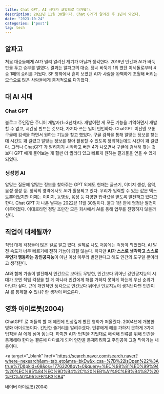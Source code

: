```yaml
---
title: Chat GPT, AI 시대가 코앞으로 다가왔다.
description: 2022년 11월 30일이다. Chat GPT가 알려진 후 1년이 되었다.
date: "2023-10-24"
categories: ["post"]
tag: tech
---
```


## 알파고

처음 대중들에게 AI가 널리 알려진 계기가 아닐까 생각한다. 2016년 인간과 AI가 바둑판을 두고 승부를 벌였다.
결과는 알파고의 대승. 당시 바둑계 1위 였던 이세돌로부터 4승 1패의 승리를 거뒀다. SF 영화에서 흔히 보았던
AI가 사람을 완벽하게 초월해 버리는 모습으로 많은 사람들에게 충격적으로 다가왔다.

## 대 AI 시대

### Chat GPT

블로그 주인장은 주니어 개발자(1~3년차)다. 개발이란 게 모든 기능을 기억하면서 개발할 수 없고,
시간상 만드는 것보다, 가져다 쓰는 일이 빈번하다. ChatGPT 이전엔 보통 구글에 검색을 하면서 원하는 기능을 찾고 했었다.
구글 검색을 통해 알맞는 정보를 찾는데 시간도 꽤 걸렸고 알맞는 정보를 찾아 활용할 수 있도록 정리하는데도 시간이 꽤 걸렸다.
그러나 ChatGPT 가 알려지기 시작하고 버전 4가 나오면서 구글에 검색해 찾는 것보다
GPT 에게 물어보는 게 훨씬 더 퀄리티 있고 빠르게 원하는 결과물을 얻을 수 있게 되었다.

### 생성형 AI

알맞는 질문에 알맞는 정보를 찾아주는 GPT 외에도 현재는 글쓰기, 이미지 생성, 음악, 음성 생성 등.
창작의 영역에서도 AI가 활용되고 있다. 우리가 입력할 수 있는 값은 텍스트뿐이었지만 이제는 이미지, 동영상, 음성 등
다양한 입력값을 받도록 발전하고 있다고 한다. Chat GPT 가 나온 날짜는 2022년 11월 30일이다.
불과 1년 만에 엄청난 발전이 이루어졌다. 이대로라면 정말 조만간 모든 회사에서 AI를 통해 업무를 진행하지 않을까 싶다.

## 직업이 대체될까?

직업 대체 걱정들이 많은 걸로 알고 있다. 실제로 나도 처음에는 걱정이 되었었다.
AI 발전 속도가 너무 빠르기에 전혀 가늠이 되질 않는다.
하지만 **AI가 스스로 생각하고 스스로 무언가 행동하는 강인공지능**이 아닌 이상 아무리
발전한다고 해도 인간의 도구일 뿐이라고 생각한다.

AI와 함께 기술이 발전해서 인간으로 보아도 무방한, 인간보다 뛰어난 강인공지능의 시대가 오면
직업 걱정을 할 게 아니라 인간에게 해를 가하지 못하게 하는게 우선 순위가 아닌가 싶다.
근데 개인적인 생각으로 인간보다 뛰어난 인공지능이 생겨난다면 인간이 AI 를 통제할 수 있냐? 란 생각이 떠오른다.

## 영화 아이로봇(2004)

ChatGPT 로 떠들썩 할 때 예전에 인상깊게 봤던 영화가 떠올랐다.
2004년에 개봉한 영화 아이로봇이다. 간단한 줄거리를 알려주겠다.
인류에게 해를 가하지 못하게 3가지 법칙을 AI 에게 심어 놓는다. 하지만 AI가 법칙을 지멋대로 해석해
인류를 위해 인간을 통제해야 한다는 결론에 다다르게 되어 인간을 통제하려하고 주인공이 그걸 막아가는 내용이다.

<a
  target="_blank"
  href="https://search.naver.com/search.naver?where=nexearch&sm=tab_etc&mra=bkEw&x_csa=%7B%22isOpen%22%3Atrue%7D&pkid=68&os=1776320&qvt=0&query=%EC%98%81%ED%99%94%20%EC%95%84%EC%9D%B4%2C%20%EB%A1%9C%EB%B4%87%20%EC%A0%95%EB%B3%B4"
>
  네이버 아이로봇(2004)
</a>
